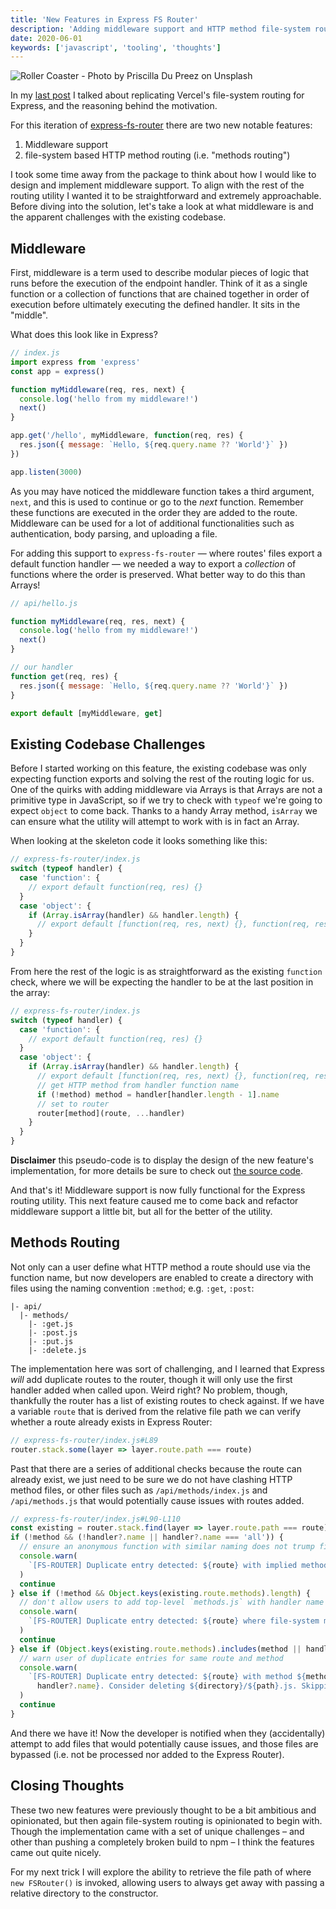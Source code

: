 ```yaml
---
title: 'New Features in Express FS Router'
description: 'Adding middleware support and HTTP method file-system routing to the Express FileSystem Router'
date: 2020-06-01
keywords: ['javascript', 'tooling', 'thoughts']
---
```


![Roller Coaster - Photo by Priscilla Du Preez on Unsplash](priscilla-du-preez-FOsina4f7qM-unsplash.jpg)

In my [last post](https://josefaidt.dev/blog/2020/04/express-filesystem-routing/) I talked about replicating Vercel's file-system routing for Express, and the reasoning behind the motivation.

For this iteration of [express-fs-router](https://www.npmjs.com/package/express-fs-router) there are two new notable features:

1. Middleware support
2. file-system based HTTP method routing (i.e. "methods routing")

I took some time away from the package to think about how I would like to design and implement middleware support. To align with the rest of the routing utility I wanted it to be straightforward and extremely approachable. Before diving into the solution, let's take a look at what middleware is and the apparent challenges with the existing codebase.

## Middleware

First, middleware is a term used to describe modular pieces of logic that runs before the execution of the endpoint handler. Think of it as a single function or a collection of functions that are chained together in order of execution before ultimately executing the defined handler. It sits in the "middle".

What does this look like in Express?

```js
// index.js
import express from 'express'
const app = express()

function myMiddleware(req, res, next) {
  console.log('hello from my middleware!')
  next()
}

app.get('/hello', myMiddleware, function(req, res) {
  res.json({ message: `Hello, ${req.query.name ?? 'World'}` })
})

app.listen(3000)
```

As you may have noticed the middleware function takes a third argument, `next`, and this is used to continue or go to the _next_ function. Remember these functions are executed in the order they are added to the route. Middleware can be used for a lot of additional functionalities such as authentication, body parsing, and uploading a file.

For adding this support to `express-fs-router` &mdash; where routes' files export a default function handler &mdash; we needed a way to export a _collection_ of functions where the order is preserved. What better way to do this than Arrays!

```js
// api/hello.js

function myMiddleware(req, res, next) {
  console.log('hello from my middleware!')
  next()
}

// our handler
function get(req, res) {
  res.json({ message: `Hello, ${req.query.name ?? 'World'}` })
}

export default [myMiddleware, get]
```

## Existing Codebase Challenges

Before I started working on this feature, the existing codebase was only expecting function exports and solving the rest of the routing logic for us. One of the quirks with adding middleware via Arrays is that Arrays are not a primitive type in JavaScript, so if we try to check with `typeof` we're going to expect `object` to come back. Thanks to a handy Array method, `isArray` we can ensure what the utility will attempt to work with is in fact an Array.

When looking at the skeleton code it looks something like this:

```js
// express-fs-router/index.js
switch (typeof handler) {
  case 'function': {
    // export default function(req, res) {}
  }
  case 'object': {
    if (Array.isArray(handler) && handler.length) {
      // export default [function(req, res, next) {}, function(req, res) {}]
    }
  }
}
```

From here the rest of the logic is as straightforward as the existing `function` check, where we will be expecting the handler to be at the last position in the array:

```js
// express-fs-router/index.js
switch (typeof handler) {
  case 'function': {
    // export default function(req, res) {}
  }
  case 'object': {
    if (Array.isArray(handler) && handler.length) {
      // export default [function(req, res, next) {}, function(req, res) {}]
      // get HTTP method from handler function name
      if (!method) method = handler[handler.length - 1].name
      // set to router
      router[method](route, ...handler)
    }
  }
}
```

**Disclaimer** this pseudo-code is to display the design of the new feature's implementation, for more details be sure to check out [the source code](https://github.com/josefaidt/express-fs-router/blob/master/packages/express-fs-router/index.js#L147-L172).

And that's it! Middleware support is now fully functional for the Express routing utility. This next feature caused me to come back and refactor middleware support a little bit, but all for the better of the utility.

## Methods Routing

Not only can a user define what HTTP method a route should use via the function name, but now developers are enabled to create a directory with files using the naming convention `:method`; e.g. `:get`, `:post`:

```text
|- api/
  |- methods/
    |- :get.js
    |- :post.js
    |- :put.js
    |- :delete.js
```

The implementation here was sort of challenging, and I learned that Express _will_ add duplicate routes to the router, though it will only use the first handler added when called upon. Weird right? No problem, though, thankfully the router has a list of existing routes to check against. If we have a variable `route` that is derived from the relative file path we can verify whether a route already exists in Express Router:

```js
// express-fs-router/index.js#L89
router.stack.some(layer => layer.route.path === route)
```

Past that there are a series of additional checks because the route can already exist, we just need to be sure we do not have clashing HTTP method files, or other files such as `/api/methods/index.js` and `/api/methods.js` that would potentially cause issues with routes added.

```js
// express-fs-router/index.js#L90-L110
const existing = router.stack.find(layer => layer.route.path === route)
if (!method && (!handler?.name || handler?.name === 'all')) {
  // ensure an anonymous function with similar naming does not trump file-based methods (i.e. /methods/:get.js vs /methods.js)
  console.warn(
    `[FS-ROUTER] Duplicate entry detected: ${route} with implied method ALL. Consider deleting ${directory}/${path}.js. Skipping...`
  )
  continue
} else if (!method && Object.keys(existing.route.methods).length) {
  // don't allow users to add top-level `methods.js` with handler name of `put` and add to route with existing records'
  console.warn(
    `[FS-ROUTER] Duplicate entry detected: ${route} where file-system methods routes are enabled. Consider deleting ${directory}/${path}.js. Skipping...`
  )
  continue
} else if (Object.keys(existing.route.methods).includes(method || handler?.name)) {
  // warn user of duplicate entries for same route and method
  console.warn(
    `[FS-ROUTER] Duplicate entry detected: ${route} with method ${method ||
      handler?.name}. Consider deleting ${directory}/${path}.js. Skipping...`
  )
  continue
}
```

And there we have it! Now the developer is notified when they (accidentally) attempt to add files that would potentially cause issues, and those files are bypassed (i.e. not be processed nor added to the Express Router).

## Closing Thoughts

These two new features were previously thought to be a bit ambitious and opinionated, but then again file-system routing is opinionated to begin with. Though the implementation came with a set of unique challenges &ndash; and other than pushing a completely broken build to npm &ndash; I think the features came out quite nicely.

For my next trick I will explore the ability to retrieve the file path of where `new FSRouter()` is invoked, allowing users to always get away with passing a relative directory to the constructor.
